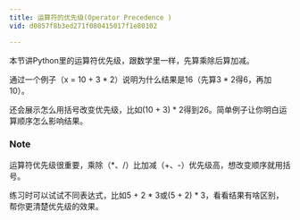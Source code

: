 ```yaml
---
title: 运算符的优先级(Operator Precedence )
vid: d0857f8b3ed271f080415017f1e80102

---
```

本节讲Python里的运算符优先级，跟数学里一样，先算乘除后算加减。

通过一个例子（x = 10 + 3 * 2）说明为什么结果是16（先算3 * 2得6，再加10）。

还会展示怎么用括号改变优先级，比如(10 + 3) * 2得到26。简单例子让你明白运算顺序怎么影响结果。

### Note
运算符优先级很重要，乘除（*、/）比加减（+、-）优先级高，想改变顺序就用括号。

练习时可以试试不同表达式，比如5 + 2 * 3或(5 + 2) * 3，看看结果有啥区别，帮你更清楚优先级的效果。


